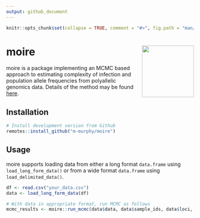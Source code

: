 ```yaml
---
output: github_document
---
```


```r
knitr::opts_chunk$set(collapse = TRUE, comment = "#>", fig.path = "man/figures/")
```

# moire <img src="man/figures/logo.svg" align="right" alt="" height="139" />

moire is a package implementing an MCMC based approach to estimating complexity of infection and population allele frequencies from polyallelic genomics data. Details of the method may be found [here](https://github.com/m-murphy/moire/raw/master/refs/thesis.pdf).

## Installation

```r
# Install development version from Github
remotes::install_github("m-murphy/moire")
```

## Usage
moire supports loading data from either a long format `data.frame` using `load_long_form_data()` or from a wide format `data.frame` using `load_delimited_data()`.

```r
df <- read.csv("your_data.csv")
data <- load_long_form_data(df)

# With data in appropriate format, run MCMC as follows
mcmc_results <- moire::run_mcmc(data$data, data$sample_ids, data$loci, data$is_missing)
```
